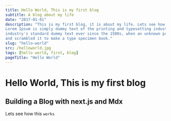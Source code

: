 ```yaml
---
title: Hello World, This is my first blog
subtitle: A blog about my life
date: "2017-01-01"
description: "This is my first blog, it is about my life. Lets see how far this thing will take me, \n
Lorem Ipsum is simply dummy text of the printing and typesetting industry. Lorem Ipsum has been the \n
industry's standard dummy text ever since the 1500s, when an unknown printer took a galley of type \n
and scrambled it to make a type specimen book."
slug: "hello-world"
src: /helloworld.jpg
tags: [hello world, first, blog]
pageTitle: "Hello World"
---
```


# Hello World, This is my first blog

## Building a Blog with next.js and Mdx

Lets see how this `works`